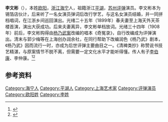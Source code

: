 {{about||同名明朝刑部尚書|李質 (明朝刑部尚書)}}
'''李文彬'''（{{bd|1=1874年|3=1929年}}），本姓[[欧阳姓|欧阳]]，[[浙江省|浙江]][[海宁市|海宁]]人，祖籍浙江[[平湖市|平湖]]，[[苏州评弹|苏州评弹]]演员。李文彬本为锡箔店伙计，后来听了一名女演员弹词后改行学艺，与这名女演员结婚，并一同拼档唱词，在江浙乡间巡回演出。光绪二十五年（1899年）春夫妻至上海天外天茶楼首演，演出大获成功。后来夫妻离异，李文彬单档放词。光绪三十四年（1908年）前后，李文彬购得由[[楊乃武與小白菜案|杨乃武案]]改编的唱本《奇冤录》，自行改编成为评弹演出。清末与郭少梅等在上海创办润余社，在同行帮助下改编润色《杨乃武》剧本，《杨乃武》因而流行一时，亦成为后世评弹主要曲目之一。《清裨类抄》称赞说书技艺精湛，与原案情节不脱不离，但需要一定文化水平才能听得懂。传人有子[[李伯康_(1903年)|李伯康]]、李仲康。<ref>{{Cite book|chapter=|url=http://worldcat.org/oclc/792738800|publisher=上海辞书出版社|date=2011|isbn=978-7-5326-3324-1|oclc=792738800|last=吴宗锡.|title=评弹小辞典|location=上海}}</ref>{{Rp|180}}<ref>{{Cite journal|title=李文彬|author=万鸣|url=https://mall.cnki.net/magazine/article/SZZT200301026.htm|journal=苏州|issue=1|year=2003|access-date=2021-11-11|archive-date=2021-11-11|archive-url=https://web.archive.org/web/20211111084024/https://mall.cnki.net/magazine/article/SZZT200301026.htm|dead-url=no}}</ref>

== 参考资料 ==
{{Reflist}}
[[Category:海宁人|Category:海宁人]]
[[Category:平湖人|Category:平湖人]]
[[Category:上海艺术家|Category:上海艺术家]]
[[Category:评弹演员|Category:评弹演员]]
[[Category:欧阳姓|Category:欧阳姓]]
[[Category:李姓|Category:李姓]]